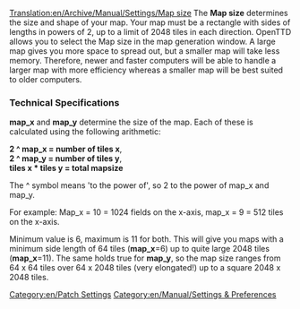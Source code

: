 [[Translation:en/Archive/Manual/Settings/Map size]]
The '''Map size''' determines the size and shape of your map.  Your map must be a rectangle with sides of lengths in powers of 2, up to a limit of 2048 tiles in each direction.  OpenTTD allows you to select the Map size in the map generation window.  A large map gives you more space to spread out, but a smaller map will take less memory.  Therefore, newer and faster computers will be able to handle a larger map with more efficiency whereas a smaller map will be best suited to older computers.

=== Technical Specifications ===
'''map_x''' and '''map_y''' determine the size of the map. Each of these is calculated using the following arithmetic:

'''2 ^ map_x = number of tiles x''',<br>
'''2 ^ map_y = number of tiles y''',<br>
'''tiles x * tiles y = total mapsize'''

The ^ symbol means 'to the power of', so 2 to the power of map_x and map_y.

For example: Map_x = 10 = 1024 fields on the x-axis, map_x = 9 = 512 tiles on the x-axis.

Minimum value is 6, maximum is 11 for both. This will give you maps with a minimum side length of 64 tiles ('''map_x'''=6) up to quite large 2048 tiles ('''map_x'''=11). The same holds true for '''map_y''', so the map size ranges from 64 x 64 tiles over 64 x 2048 tiles (very elongated!) up to a square 2048 x 2048 tiles.

[[Category:en/Patch Settings]]
[[Category:en/Manual/Settings & Preferences]]

{{en/Stub}}